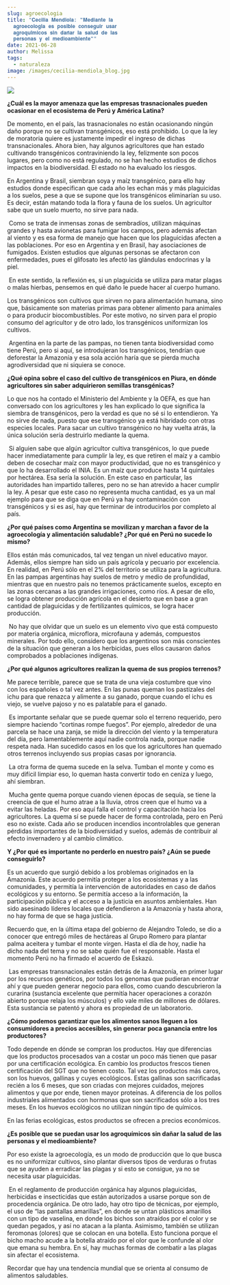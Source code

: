 ```yaml
---
slug: agroecologia
title: "𝐂𝐞𝐜𝐢𝐥𝐢𝐚 𝐌𝐞𝐧𝐝𝐢𝐨𝐥𝐚: ❞𝐌𝐞𝐝𝐢𝐚𝐧𝐭𝐞 𝐥𝐚
  𝐚𝐠𝐫𝐨𝐞𝐜𝐨𝐥𝐨𝐠𝐢́𝐚 𝐞𝐬 𝐩𝐨𝐬𝐢𝐛𝐥𝐞 𝐜𝐨𝐧𝐬𝐞𝐠𝐮𝐢𝐫 𝐮𝐬𝐚𝐫
  𝐚𝐠𝐫𝐨𝐪𝐮𝐢́𝐦𝐢𝐜𝐨𝐬 𝐬𝐢𝐧 𝐝𝐚𝐧̃𝐚𝐫 𝐥𝐚 𝐬𝐚𝐥𝐮𝐝 𝐝𝐞 𝐥𝐚𝐬
  𝐩𝐞𝐫𝐬𝐨𝐧𝐚𝐬 𝐲 𝐞𝐥 𝐦𝐞𝐝𝐢𝐨𝐚𝐦𝐛𝐢𝐞𝐧𝐭𝐞❞"
date: 2021-06-28
author: Melissa
tags:
  - naturaleza
image: /images/cecilia-mendiola_blog.jpg
---
```

![](/images/cecilia-mendiola_blog.jpg)

**¿Cuál es la mayor amenaza que las empresas trasnacionales pueden ocasionar en el ecosistema de Perú y América Latina?**

De momento, en el país, las trasnacionales no están ocasionando ningún daño porque no se cultivan transgénicos, eso está prohibido. Lo que la ley de moratoria quiere es justamente impedir el ingreso de dichas transnacionales. Ahora bien, hay algunos agricultores que han estado cultivando transgénicos contraviniendo la ley, felizmente son pocos lugares, pero como no está regulado, no se han hecho estudios de dichos impactos en la biodiversidad. El estado no ha evaluado los riesgos.

En Argentina y Brasil, siembran soya y maíz transgénico, para ello hay estudios donde especifican que cada año les echan más y más plaguicidas a los suelos, pese a que se supone que los transgénicos eliminarían su uso. Es decir, están matando toda la flora y fauna de los suelos. Un agricultor sabe que un suelo muerto, no sirve para nada.

 Como se trata de inmensas zonas de sembradíos, utilizan máquinas grandes y hasta avionetas para fumigar los campos, pero además afectan al viento y es esa forma de manejo que hacen que los plaguicidas afecten a las poblaciones. Por eso en Argentina y en Brasil, hay asociaciones de fumigados. Existen estudios que algunas personas se afectaron con enfermedades, pues el glifosato les afectó las glándulas endocrinas y la piel.

 En este sentido, la reflexión es, si un plaguicida se utiliza para matar plagas o malas hierbas, pensemos en qué daño le puede hacer al cuerpo humano.

Los transgénicos son cultivos que sirven no para alimentación humana, sino que, básicamente son materias primas para obtener alimento para animales o para producir biocombustibles. Por este motivo, no sirven para el propio consumo del agricultor y de otro lado, los transgénicos uniformizan los cultivos.

 Argentina en la parte de las pampas, no tienen tanta biodiversidad como tiene Perú, pero si aquí, se introdujeran los transgénicos, tendrían que deforestar la Amazonía y esa sola acción haría que se pierda mucha agrodiversidad que ni siquiera se conoce.



**¿Qué opina sobre el caso del cultivo de transgénicos en Piura, en dónde agricultores sin saber adquirieron semillas transgénicas?**

Lo que nos ha contado el Ministerio del Ambiente y la OEFA, es que han conversado con los agricultores y les han explicado lo que significa la siembra de transgénicos, pero la verdad es que no sé si lo entendieron. Ya no sirve de nada, puesto que ese transgénico ya está hibridado con otras especies locales. Para sacar un cultivo transgénico no hay vuelta atrás, la única solución sería destruirlo mediante la quema.

 Si alguien sabe que algún agricultor cultiva transgénicos, lo que puede hacer inmediatamente para cumplir la ley, es que retiren el maíz y a cambio deben de cosechar maíz con mayor productividad, que no es transgénico y que lo ha desarrollado el INIA. Es un maíz que produce hasta 14 quintales por hectárea. Esa sería la solución. En este caso en particular, las autoridades han impartido talleres, pero no se han atrevido a hacer cumplir la ley. A pesar que este caso no representa mucha cantidad, es ya un mal ejemplo para que se diga que en Perú ya hay contaminación con transgénicos y si es así, hay que terminar de introducirlos por completo al país.



**¿Por qué países como Argentina se movilizan y marchan a favor de la agroecología y alimentación saludable? ¿Por qué en Perú no sucede lo mismo?**

Ellos están más comunicados, tal vez tengan un nivel educativo mayor. Además, ellos siempre han sido un país agrícola y pecuario por excelencia. En realidad, en Perú sólo en el 2% del territorio se utiliza para la agricultura. En las pampas argentinas hay suelos de metro y medio de profundidad, mientras que en nuestro país no tenemos prácticamente suelos, excepto en las zonas cercanas a las grandes irrigaciones, como ríos. A pesar de ello, se logra obtener producción agrícola en el desierto que en base a gran cantidad de plaguicidas y de fertilizantes químicos, se logra hacer producción.

 No hay que olvidar que un suelo es un elemento vivo que está compuesto por materia orgánica, microflora, microfauna y además, compuestos minerales. Por todo ello, considero que los argentinos son más conscientes de la situación que generan a los herbicidas, pues ellos causaron daños comprobados a poblaciones indígenas.



**¿Por qué algunos agricultores realizan la quema de sus propios terrenos?**

Me parece terrible, parece que se trata de una vieja costumbre que vino con los españoles o tal vez antes. En las punas queman los pastizales del ichu para que renazca y alimente a su ganado, porque cuando el ichu es viejo, se vuelve pajoso y no es palatable para el ganado.

 Es importante señalar que se puede quemar solo el terreno requerido, pero siempre haciendo “cortinas rompe fuegos”. Por ejemplo, alrededor de una parcela se hace una zanja, se mide la dirección del viento y la temperatura del día, pero lamentablemente aquí nadie controla nada, porque nadie respeta nada. Han sucedido casos en los que los agricultores han quemado otros terrenos incluyendo sus propias casas por ignorancia.

 La otra forma de quema sucede en la selva. Tumban el monte y como es muy difícil limpiar eso, lo queman hasta convertir todo en ceniza y luego, ahí siembran.

 Mucha gente quema porque cuando vienen épocas de sequía, se tiene la creencia de que el humo atrae a la lluvia, otros creen que el humo va a evitar las heladas. Por eso aquí falla el control y capacitación hacia los agricultores. La quema sí se puede hacer de forma controlada, pero en Perú eso no existe. Cada año se producen incendios incontrolables que generan pérdidas importantes de la biodiversidad y suelos, además de contribuir al efecto invernadero y al cambio climático.



**Y ¿Por qué es importante no perderlo en nuestro país? ¿Aún se puede conseguirlo?**

Es un acuerdo que surgió debido a los problemas originados en la Amazonía. Este acuerdo permitía proteger a los ecosistemas y a las comunidades, y permitía la intervención de autoridades en caso de daños ecológicos y su entorno. Se permitía acceso a la información, la participación pública y el acceso a la justicia en asuntos ambientales. Han sido asesinado líderes locales que defendieron a la Amazonía y hasta ahora, no hay forma de que se haga justicia.

Recuerdo que, en la última etapa del gobierno de Alejandro Toledo, se dio a conocer que entregó miles de hectáreas al Grupo Romero para plantar palma aceitera y tumbar el monte virgen. Hasta el día de hoy, nadie ha dicho nada del tema y no se sabe quién fue el responsable. Hasta el momento Perú no ha firmado el acuerdo de Eskazú.

 Las empresas transnacionales están detrás de la Amazonía, en primer lugar por los recursos genéticos, por todos los genomas que pudieran encontrar ahí y que pueden generar negocio para ellos, como cuando descubrieron la curarina (sustancia excelente que permitía hacer operaciones a corazón abierto porque relaja los músculos) y ello vale miles de millones de dólares. Esta sustancia se patentó y ahora es propiedad de un laboratorio.



**¿Cómo podemos garantizar que los alimentos sanos lleguen a los consumidores a precios accesibles, sin generar poca ganancia entre los productores?**

Todo depende en dónde se compran los productos. Hay que diferencias que los productos procesados van a costar un poco más tienen que pasar por una certificación ecológica. En cambio los productos frescos tienen certificación del SGT que no tienen costo. Tal vez los productos más caros, son los huevos, gallinas y cuyes ecológicos. Estas gallinas son sacrificadas recién a los 6 meses, que son criadas con mejores cuidados, mejores alimentos y que por ende, tienen mayor proteínas. A diferencia de los pollos industriales alimentados con hormonas que son sacrificados sólo a los tres meses. En los huevos ecológicos no utilizan ningún tipo de químicos.

En las ferias ecológicas, estos productos se ofrecen a precios económicos.



**¿Es posible que se puedan usar los agroquímicos sin dañar la salud de las personas y el medioambiente?**

Por eso existe la agroecología, es un modo de producción que lo que busca es no uniformizar cultivos, sino plantar diversos tipos de verduras o frutas que se ayuden a erradicar las plagas y si esto se consigue, ya no se necesita usar plaguicidas.

 En el reglamento de producción orgánica hay algunos plaguicidas, herbicidas e insecticidas que están autorizados a usarse porque son de procedencia orgánica. De otro lado, hay otro tipo de técnicas, por ejemplo, el uso de “las pantallas amarillas”, en donde se untan plásticos amarillos con un tipo de vaselina, en donde los bichos son atraídos por el color y se quedan pegados, y así no atacan a la planta. Asimismo, también se utilizan feromonas (olores) que se colocan en una botella. Esto funciona porque el bicho macho acude a la botella atraído por el olor que le confunde al olor que emana su hembra. En sí, hay muchas formas de combatir a las plagas sin afectar el ecosistema.

Recordar que hay una tendencia mundial que se orienta al consumo de alimentos saludables.